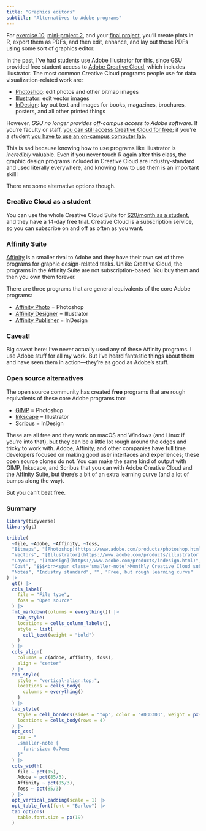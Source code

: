 ```yaml
---
title: "Graphics editors"
subtitle: "Alternatives to Adobe programs"
---
```


For [exercise 10](/assignment/10-exercise.qmd), [mini-project 2](/assignment/02-mini-project.qmd), and your [final project](/assignment/final-project.qmd), you'll create plots in R, export them as PDFs, and then edit, enhance, and lay out those PDFs using some sort of graphics editor. 

In the past, I've had students use Adobe Illustrator for this, since GSU provided free student access to [Adobe Creative Cloud](https://www.adobe.com/creativecloud.html), which includes Illustrator. The most common Creative Cloud programs people use for data visualization-related work are:

- [Photoshop](https://www.adobe.com/products/photoshop.html): edit photos and other bitmap images
- [Illustrator](https://www.adobe.com/products/illustrator.html): edit vector images
- [InDesign](https://www.adobe.com/products/indesign.html): lay out text and images for books, magazines, brochures, posters, and all other printed things

However, *GSU no longer provides off-campus access to Adobe software.* If you're faculty or staff, [you can still access Creative Cloud for free](https://technology.gsu.edu/technology-services/productivity-collaboration/adobe-creative-cloud/); if you're a student [you have to use an on-campus computer lab](https://technology.gsu.edu/technology-services/productivity-collaboration/adobe-creative-cloud/).

This is sad because knowing how to use programs like Illustrator is *incredibly* valuable. Even if you never touch R again after this class, the graphic design programs included in Creative Cloud are industry-standard and used literally everywhere, and knowing how to use them is an important skill!

There are some alternative options though.

### Creative Cloud as a student

You can use the whole Creative Cloud Suite for [$20/month as a student](https://www.adobe.com/creativecloud/buy/students.html), and they have a 14-day free trial. Creative Cloud is a subscription service, so you can subscribe on and off as often as you want.


### Affinity Suite

[Affinity](https://affinity.serif.com/en-us/) is a smaller rival to Adobe and they have their own set of three programs for graphic design-related tasks. Unlike Creative Cloud, the programs in the Affinity Suite are not subscription-based. You buy them and then you own them forever.

There are three programs that are general equivalents of the core Adobe programs:

- [Affinity Photo](https://affinity.serif.com/en-us/photo/) = Photoshop
- [Affinity Designer](https://affinity.serif.com/en-us/designer/) = Illustrator
- [Affinity Publisher](https://affinity.serif.com/en-us/publisher/) = InDesign

::: {.callout-warning}
### Caveat!

Big caveat here: I've never actually used any of these Affinity programs. I use Adobe stuff for all my work. But I've heard fantastic things about them and have seen them in action—they're as good as Adobe's stuff.
:::


### Open source alternatives

The open source community has created **free** programs that are rough equivalents of these core Adobe programs too:

- [GIMP](https://www.gimp.org/) = Photoshop
- [Inkscape](https://inkscape.org/) = Illustrator
- [Scribus](https://www.scribus.net/) = InDesign

These are all free and they work on macOS and Windows (and Linux if you're into that), but they can be a ~~little~~ lot rough around the edges and tricky to work with. Adobe, Affinity, and other companies have full time developers focused on making good user interfaces and experiences; these open source clones do not. You can make the same kind of output with GIMP, Inkscape, and Scribus that you can with Adobe Creative Cloud and the Affinity Suite, but there's a bit of an extra learning curve (and a lot of bumps along the way). 

But you can't beat free.


### Summary

```r
library(tidyverse)
library(gt)

tribble(
  ~file, ~Adobe, ~Affinity, ~foss,
  "Bitmaps", "[Photoshop](https://www.adobe.com/products/photoshop.html)", "[Photo](https://affinity.serif.com/en-us/photo/)", "[GIMP](https://www.gimp.org/)",
  "Vectors", "[Illustrator](https://www.adobe.com/products/illustrator.html)", "[Designer](https://affinity.serif.com/en-us/designer/)", "[Inkscape](https://inkscape.org/)",
  "Layout", "[InDesign](https://www.adobe.com/products/indesign.html)", "[Publisher](https://affinity.serif.com/en-us/publisher/)", "[Scribus](https://www.scribus.net/)",
  "Cost", "$$$<br><span class='smaller-note'>Monthly Creative Cloud subscription</span>", "$<br><span class='smaller-note'>One-time purchase</span>", "Free",
  "Notes", "Industry standard", "", "Free, but rough learning curve"
) |> 
  gt() |> 
  cols_label(
    file = "File type",
    foss = "Open source"
  ) |> 
  fmt_markdown(columns = everything()) |> 
    tab_style(
    locations = cells_column_labels(),
    style = list(
      cell_text(weight = "bold")
    )
  ) |> 
  cols_align(
    columns = c(Adobe, Affinity, foss),
    align = "center"
  ) |> 
  tab_style(
    style = "vertical-align:top;",
    locations = cells_body(
      columns = everything()
    )
  ) |> 
  tab_style(
    style = cell_borders(sides = "top", color = "#D3D3D3", weight = px(3)),
    locations = cells_body(rows = 4)
  ) |> 
  opt_css(
    css = "
    .smaller-note {
      font-size: 0.7em;
    }"
  ) |> 
  cols_width(
    file ~ pct(15),
    Adobe ~ pct(85/3),
    Affinity ~ pct(85/3),
    foss ~ pct(85/3)
  ) |> 
  opt_vertical_padding(scale = 1) |> 
  opt_table_font(font = "Barlow") |> 
  tab_options(
    table.font.size = px(19)
  )
```

